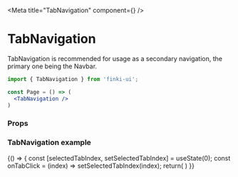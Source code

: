 
<Meta title="TabNavigation" component={<TabNavigation/>} />

# TabNavigation

TabNavigation is recommended for usage as a secondary navigation, the primary one being the Navbar.

```jsx
import { TabNavigation } from 'finki-ui';

const Page = () => (
  <TabNavigation />
)
```
### Props

<Props of={TabNavigation}/>

### TabNavigation example
<Preview withSource="open">
  <Story name="demo">
    {() => {
        const [selectedTabIndex, setSelectedTabIndex] = useState(0);
        const onTabClick = (index) => setSelectedTabIndex(index);
        return(
            <TabNavigation
                tabs={[
                    {
                        title: 'Hello',
                    },
                    {
                        title: 'Tabs',
                    },
                ]}
                selectedTabIndex={selectedTabIndex}
                onTabClick={onTabClick}    
            />
        )
    }}
  </Story>
</Preview>

